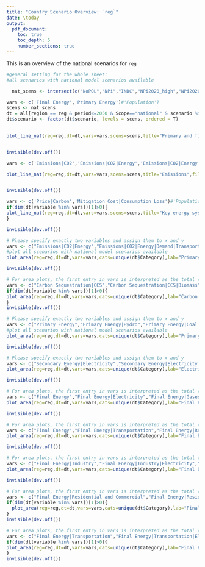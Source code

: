 ```yaml
---
title: "Country Scenario Overview: `reg`"
date: \today
output:
  pdf_document:
    toc: true
    toc_depth: 5
    number_sections: true
---
```

  
  This is an overview of the national scenarios for `reg`
  
\section{National results}

\subsection{PE and FE trajectories}

```r
#general setting for the whole sheet:
#all scenarios with national model scenarios available

  nat_scens <- intersect(c("NoPOL","NPi","INDC","NPi2020_high","NPi2020_low","INDC2030_high","INDC2030_low"),unique(all[Scope=="national"]$scenario))

vars <- c('Final Energy','Primary Energy')#'Population')
scens <- nat_scens
dt = all[region == reg & period<=2050 & Scope=="national" & scenario %in% scens]
dt$scenario <- factor(dt$scenario, levels = scens, ordered = T)
  

plot_line_nat(reg=reg,dt=dt,vars=vars,scens=scens,title="Primary and final energy",file_pre="nat_pe_fe_lines")   


invisible(dev.off())

```

\subsection{Emissions}

```r
vars <- c('Emissions|CO2','Emissions|CO2|Energy','Emissions|CO2|Energy and Industrial Processes')#'Population')

plot_line_nat(reg=reg,dt=dt,vars=vars,scens=scens,title="Emissions",file_pre="nat_co2_lines")   


invisible(dev.off())

```

\subsection{Carbon Prices}

```r
vars <- c('Price|Carbon','Mitigation Cost|Consumption Loss')#'Population')
if(dim(dt[variable %in% vars])[1]>0){
plot_line_nat(reg=reg,dt=dt,vars=vars,scens=scens,title="Key energy system characteristics",file_pre="nat_co2price_lines")   
}

invisible(dev.off())

```
\subsection{Energy emission decomposition}

```r

# Please specify exactly two variables and assign them to x and y
vars <- c("Emissions|CO2|Energy","Emissions|CO2|Energy|Demand|Transportation","Emissions|CO2|Energy|Demand|Residential and Commercial","Emissions|CO2|Energy|Demand|Industry","Emissions|CO2|Energy|Supply")
#plot all scenarios with national model scenarios available
plot_area(reg=reg,dt=dt,vars=vars,cats=unique(dt$Category),lab="Primary Energy (EJ/yr)",file_pre="nat_emi_area")   

invisible(dev.off())

```


\subsection{Carbon sequestration - CCS}

```r

# For area plots, the first entry in vars is interpreted as the total (line_plot on top)
vars <- c("Carbon Sequestration|CCS","Carbon Sequestration|CCS|Biomass","Carbon Sequestration|CCS|Fossil")
if(dim(dt[variable %in% vars])[1]>0){
plot_area(reg=reg,dt=dt,vars=vars,cats=unique(dt$Category),lab="Carbon sequestration (Mt CO2/yr)",file_pre="nat_CCS_area")   
}
invisible(dev.off())
```

\subsection{Energy Mix - Primary Energy}

```r

# Please specify exactly two variables and assign them to x and y
vars <- c("Primary Energy","Primary Energy|Hydro","Primary Energy|Coal|w/o CCS","Primary Energy|Coal|w/ CCS","Primary Energy|Gas|w/o CCS","Primary Energy|Gas|w/ CCS","Primary Energy|Oil|w/o CCS","Primary Energy|Oil|w/ CCS","Primary Energy|Biomass|w/o CCS","Primary Energy|Biomass|w/ CCS","Primary Energy|Nuclear","Primary Energy|Wind","Primary Energy|Solar","Primary Energy|Geothermal","Primary Energy|Other","Primary Energy|Secondary Energy Trade")
#plot all scenarios with national model scenarios available
plot_area(reg=reg,dt=dt,vars=vars,cats=unique(dt$Category),lab="Primary Energy (EJ/yr)",file_pre="nat_pe_area")   

invisible(dev.off())

```


\subsection{Energy Mix - Electricity}

```r

# Please specify exactly two variables and assign them to x and y
vars <- c("Secondary Energy|Electricity","Secondary Energy|Electricity|Hydro","Secondary Energy|Electricity|Coal|w/o CCS","Secondary Energy|Electricity|Coal|w/ CCS","Secondary Energy|Electricity|Gas|w/o CCS","Secondary Energy|Electricity|Gas|w/ CCS","Secondary Energy|Electricity|Oil","Secondary Energy|Electricity|Biomass|w/o CCS","Secondary Energy|Electricity|Biomass|w/ CCS","Secondary Energy|Electricity|Nuclear","Secondary Energy|Electricity|Wind","Secondary Energy|Electricity|Solar","Secondary Energy|Electricity|Geothermal","Secondary Energy|Electricity|Other")
plot_area(reg=reg,dt=dt,vars=vars,cats=unique(dt$Category),lab="Electricity Generation (EJ/yr)",file_pre="nat_ele_area")   

invisible(dev.off())

```

\subsection{Energy Mix - Final Energy by carrier}

```r

# For area plots, the first entry in vars is interpreted as the total (line_plot on top)
vars <- c("Final Energy","Final Energy|Electricity","Final Energy|Gases","Final Energy|Heat","Final Energy|Hydrogen","Final Energy|Liquids","Final Energy|Other","Final Energy|Solids")
plot_area(reg=reg,dt=dt,vars=vars,cats=unique(dt$Category),lab="Final Energy (EJ/yr)",file_pre="nat_fe_c_area")   

invisible(dev.off())

```

\subsection{Energy Mix - Final Energy by sector}

```r

# For area plots, the first entry in vars is interpreted as the total (line_plot on top)
vars <- c("Final Energy","Final Energy|Transportation","Final Energy|Residential and Commercial","Final Energy|Industry","Final Energy|Other Sector")
plot_area(reg=reg,dt=dt,vars=vars,cats=unique(dt$Category),lab="Final Energy (EJ/yr)",file_pre="nat_fe_s_area")   

invisible(dev.off())

```

\subsection{Energy Mix - Final Energy in Industry}

```r

# For area plots, the first entry in vars is interpreted as the total (line_plot on top)
vars <- c("Final Energy|Industry","Final Energy|Industry|Electricity","Final Energy|Industry|Gases","Final Energy|Industry|Heat","Final Energy|Industry|Hydrogen","Final Energy|Industry|Liquids","Final Energy|Industry|Other","Final Energy|Industry|Solids")
plot_area(reg=reg,dt=dt,vars=vars,cats=unique(dt$Category),lab="Final Energy (EJ/yr)",file_pre="nat_fe_industry_area")   

invisible(dev.off())

```

\subsection{Energy Mix - Final Energy in Residential and Commercial}

```r

# For area plots, the first entry in vars is interpreted as the total (line_plot on top)
vars <- c("Final Energy|Residential and Commercial","Final Energy|Residential and Commercial|Electricity","Final Energy|Residential and Commercial|Gases","Final Energy|Residential and Commercial|Heat","Final Energy|Residential and Commercial|Hydrogen","Final Energy|Residential and Commercial|Liquids","Final Energy|Residential and Commercial|Other", "Final Energy|Residential and Commercial|Solids")
if(dim(dt[variable %in% vars])[1]>0){
  plot_area(reg=reg,dt=dt,vars=vars,cats=unique(dt$Category),lab="Final Energy (EJ/yr)",file_pre="nat_fe_buildings_area")   
}
invisible(dev.off())

```

\subsection{Energy Mix - Final Energy in Transportation}

```r
# For area plots, the first entry in vars is interpreted as the total (line_plot on top)
vars <- c("Final Energy|Transportation","Final Energy|Transportation|Electricity","Final Energy|Transportation|Gases","Final Energy|Transportation|Hydrogen","Final Energy|Transportation|Liquids","Final Energy|Transportation|Other")
if(dim(dt[variable %in% vars])[1]>0){
plot_area(reg=reg,dt=dt,vars=vars,cats=unique(dt$Category),lab="Final Energy (EJ/yr)",file_pre="nat_fe_transport_area")   
}
invisible(dev.off())

```

